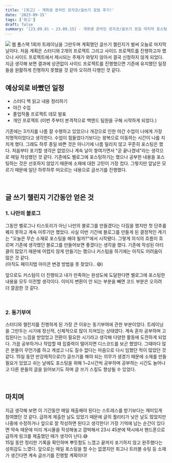 ```yaml
---
title: '[회고] - 개취생 온라인 모각코/글쓰기 모임 후기!'
date: '2023-09-15'
tags: ['회고']
draft: false
summary: '[23.09.01 ~ 23.09.15] - 개취생 온라인 모각코/글쓰기 모임 마지막 포스팅'
---
```


![](https://velog.velcdn.com/images/mintmin0320/post/32993ff6-8b5f-4820-a62a-5458b79c091b/image.png)
웹 풀스택 1회차 트레이닝을 그만두며 계획했던 글쓰기 챌린지가 벌써 오늘로 마지막 날이다. 처음 계획은 스터디와 2개의 프로젝트 그리고 사이드 프로젝트를 진행하고자 했으나 사이드 프로젝트에서 제시되는 주제가 와닿지 않아서 결국 신청하지 않게 되었다. 지금 생각해 보면 결과에 상관없이 사이드 프로젝트를 진행했으면 기존에 유지했던 일정들을 원활하게 진행하지 못했을 것 같아 오히려 다행인 것 같다. 

## 예상외로 바빴던 일정
- 스터디 책 읽고 내용 정리하기
- 야간 수업
- 졸업작품 프로젝트 데모 발표
- 개인 프로젝트 (이번 주부터 본격적으로 백엔드 팀원을 구해 시작하게 되었다.)

기존에는 3가지를 나름 잘 수행하고 있었으나 개강으로 인한 야간 수업이 나에게 가장 치명적이었다고 생각한다. 수업이 힘들었다기보다는 왕복으로 이동하는 시간이 나를 지치게 했다.
그래도 하루 종일 바쁜 것은 아니기에 나름 밀리지 않고 꾸준히 포스팅은 했다. 처음부터 포기할 생각은 없었으나 계속 날이 쌓여가면서 "곧 끝나겠네"라는 생각으로 매일 작성했던 것 같다.
기존에도 벨로그에 포스팅하기는 했으나 공부한 내용을 포스팅하는 것은 선호하지 않았기 때문에 소재에 대한 고민이 가장 컸다. 그렇지만 앞날은 모르기 때문에 일단 하루하루 떠오르는 내용으로 글쓰기를 진행했다.

<br/>

## 글 쓰기 챌린지 기간동안 얻은 것
### 1. 나만의 블로그 <br/>
그동안 벨로그나 티스토리가 아닌 나만의 블로그를 만들겠다는 다짐을 했지만 첫 단추를 꿰지 못하고 계속 미루기만 했었다. 사실 이번 기간에 블로그를 만들게 된 결정적인 계기는 "오늘은 무슨 소재로 포스팅을 해야 될까?"에서 시작됐다. 그렇게 의식의 흐름이 흐르며 기존에 생각했던 블로그를 만들어보면 좋겠다는 생각을 했다. 기존에 작성된 아티클이 많았기 때문에 어렵지 않게 만들기는 했으나 커스텀을 하기에는 아직도 어려움이 많은 것 같다.<br/>
(아직도 페이지탭 아이콘 변경 방법을 못 찾았다.. 😅)

앞으로도 커스텀이 더 진행되고 내가 만족하는 완성도에 도달한다면 벨로그에 포스팅한 내용을 모두 이전할 생각이다. 이미지 변환이 안 되는 부분을 빼면 코드 부분은 오히려 더 깔끔한 것 같다. 

<br/>

### 2. 동기부여
스터디와 챌린지를 진행하게 된 가장 큰 이유는 동기부여에 관한 부분이었다. 트레이닝을 그만두는 시기에 정신적, 신체적으로 많이 지쳐있는 상태였다. 계속 혼자 공부하며 고립된다는 느낌을 받았었고 전환이 필요한 시기라고 생각해 다양한 활동에 도전하게 되었다. 가끔 공부하거나 작업할 때 집중력이 떨어지면 디스코드를 보곤 했었다. 그때마다 많은 분들이 무언가를 하고 계셨고 나도 질수 없다는 마음으로 다시 임했던 적이 많았던 것 같다. 
15일 동안 반강제적으로(?) 글쓰기를 해야 되는 의무가 생겼기 때문에 소재를 만들 필요가 있었고 쉬는 날에도 포스팅을 위해 1~2시간씩 공부하며 공부하는 시간도 늘어나고 다른 분들의 글을 읽어보기도 하며 글 쓰기 스킬도 향상될 수 있었다.

<br/>

## 마치며
지금 생각해 보면 이 기간동안 매일 제출해야 된다는 스트레스를 받기보다는 재미있게 참여했던 것 같다. 급하게 제출한 날도 있었기 때문에 글의 퀄리티가 낮은 날도 많았지만 나중에 수정하거나 앞으로 잘 작성하면 된다고 생각한다! 가장 기억에 남는 순간이 있다면 약속 때문에 미리 게시물을 작성해놓고 깜박해서 23시 45분에 택시에서 핸드폰으로 급하게 링크를 제출했던 때가 생각이 난다.😅 <br/>
15일 동안 정리한 기록을 확인하며 뿌듯함도 느꼈고 끝까지 포기하지 않고 완주했다는 성취감도 느꼈다. 앞으로는 매일 포스팅을 할 수는 없겠지만 회고나 트러블 슈팅 등 소재가 생긴다면 계속 글쓰기를 진행할 계획이다! 
